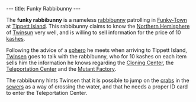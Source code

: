 ---
title: Funky Rabbibunny
---

{{twinsunica import}}{{Infobox Character
 |image=Funky Rabbibunny.gif
 |race=Rabbibunny
 |gender=Male
 |size=average
 |age=Adult
 |magical=no
 |lba1=yes
 |lba2=
 |alignment=
 |occupation=
 |requires=
 |amount=
 |fam1=
 |fam2=
 |planet=
 |island=
 |building=
}}

The '''funky rabbibunny''' is a nameless [[rabbibunny]] patrolling in [[Funky-Town]] at [[Tippett Island]]. This rabbibunny claims to know the [[Northern Hemisphere]] of [[Twinsun]] very well, and is willing to sell information for the price of 10 [[kashes]].

Following the advice of a [[sphero]] he meets when arriving to Tippett Island, [[Twinsen]] goes to talk with the rabbibunny, who for 10 kashes on each item sells him the information he knows regarding the [[Cloning Center]], the [[Teleportation Center]] and the [[Mutant Factory]].

The rabbibunny hints Twinsen that it is possible to jump on the [[crabs]] in the [[sewers]] as a way of crossing the water, and that he needs a proper ID card to enter the Teleportation Center.

<!-- remove these category links when they're all automated by categorizers...
[[Category:Rabbibunnies]]
[[Category:Male characters]]
[[Category:Average characters]]
[[Category:Adult characters]]
[[Category:Tippett Island inhabitants]] -->